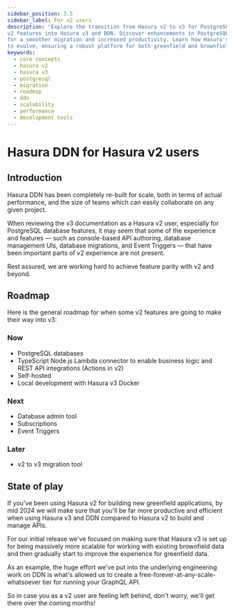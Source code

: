 ```yaml
---
sidebar_position: 3.5
sidebar_label: For v2 users
description: "Explore the transition from Hasura v2 to v3 for PostgreSQL users, including a roadmap for reintegrating
v2 features into Hasura v3 and DDN. Discover enhancements in PostgreSQL support, development tools, and future updates
for a smoother migration and increased productivity. Learn how Hasura's focus on scalability and performance continues
to evolve, ensuring a robust platform for both greenfield and brownfield projects."
keywords:
  - core concepts
  - hasura v2
  - hasura v3
  - postgresql
  - migration
  - roadmap
  - ddn
  - scalability
  - performance
  - development tools
---
```


# Hasura DDN for Hasura v2 users

## Introduction

Hasura DDN has been completely re-built for scale, both in terms of actual performance, and the size of teams which can
easily collaborate on any given project.

When reviewing the v3 documentation as a Hasura v2 user, especially for PostgreSQL database features, it may seem that
some of the experience and features — such as console-based API authoring, database management UIs, database migrations,
and Event Triggers — that have been important parts of v2 experience are not present.

Rest assured, we are working hard to achieve feature parity with v2 and beyond.

## Roadmap

Here is the general roadmap for when some v2 features are going to make their way into v3:

### Now

- PostgreSQL databases
- TypeScript Node.js Lambda connector to enable business logic and REST API integrations (Actions in v2)
- Self-hosted
- Local development with Hasura v3 Docker

### Next

- Database admin tool
- Subscriptions
- Event Triggers

### Later

- v2 to v3 migration tool

## State of play

If you've been using Hasura v2 for building new greenfield applications, by mid 2024 we will make sure that you'll be
far more productive and efficient when using Hasura v3 and DDN compared to Hasura v2 to build and manage APIs.

For our initial release we've focused on making sure that Hasura v3 is set up for being massively more scalable for
working with existing brownfield data and then gradually start to improve the experience for greenfield data.

As an example, the huge effort we've put into the underlying engineering work on DDN is what's allowed us to create a
free-forever-at-any-scale-whatsoever tier for running your GraphQL API.

So in case you as a v2 user are feeling left behind, don't worry, we'll get there over the coming months!
